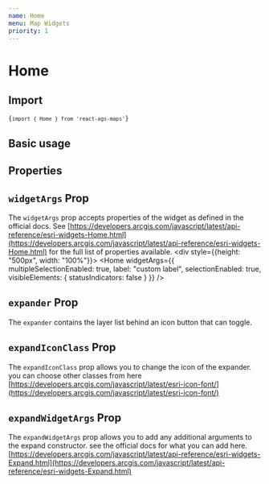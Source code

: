 ```yaml
---
name: Home
menu: Map Widgets
priority: 1
---
```



# Home

## Import
<code>{`import { Home } from 'react-ags-maps'`}</code>

## Basic usage

<Playground>
    <div style={{height: "500px", width: "100%"}}>
        <Map id="basicHome" webMapId="f2e9b762544945f390ca4ac3671cfa72">
            <Home />
        </Map>
    </div>
</Playground>

## Properties
<Props of={Home} />

## `widgetArgs` Prop
The `widgetArgs` prop accepts properties of the widget as defined in the official docs. See [https://developers.arcgis.com/javascript/latest/api-reference/esri-widgets-Home.html](https://developers.arcgis.com/javascript/latest/api-reference/esri-widgets-Home.html) for the full list of properties available.
<Playground>
    <div style={{height: "500px", width: "100%"}}>
        <Map id="widgetArgsHome" webMapId="f2e9b762544945f390ca4ac3671cfa72">
            <Home widgetArgs={{
                multipleSelectionEnabled: true,
                label: "custom label",
                selectionEnabled: true,
                visibleElements: {
                    statusIndicators: false
                }
            }}
            />
        </Map>
    </div>
</Playground>


## `expander` Prop
The `expander` contains the layer list behind an icon button that can toggle.


<Playground>
    <div style={{height: "500px", width: "100%"}}>
        <Map id="HomeExpander" webMapId="f2e9b762544945f390ca4ac3671cfa72">
            <Home expander />
        </Map>
    </div>
</Playground>

## `expandIconClass` Prop
The `expandIconClass` prop allows you to change the icon of the expander. you can choose other classes from here [https://developers.arcgis.com/javascript/latest/esri-icon-font/](https://developers.arcgis.com/javascript/latest/esri-icon-font/)


<Playground>
    <div style={{height: "500px", width: "100%"}}>
        <Map id="HomeExpanderIcon" webMapId="f2e9b762544945f390ca4ac3671cfa72">
            <Home expander expandIconClass={'esri-icon-collection'} />
        </Map>
    </div>
</Playground>

## `expandWidgetArgs` Prop
The `expandWidgetArgs` prop allows you to add any additional arguments to the expand constructor. see the official docs for what you can add here.
[https://developers.arcgis.com/javascript/latest/api-reference/esri-widgets-Expand.html](https://developers.arcgis.com/javascript/latest/api-reference/esri-widgets-Expand.html)


<Playground>
    <div style={{height: "500px", width: "100%"}}>
        <Map id="HomeExpandWidgetArgs" webMapId="f2e9b762544945f390ca4ac3671cfa72">
            <Home 
                expander
                expandIconClass={'esri-icon-collection'}
                expandWidgetArgs={{
                    mode: "drawer",
                    expandTooltip: "Custom Tooltip"
                }}
            />
        </Map>
    </div>
</Playground>

